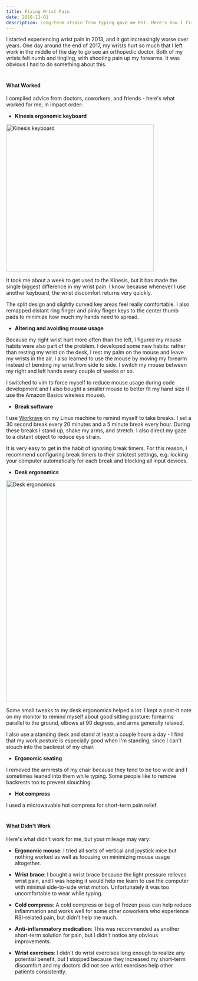 ```yaml
---
title: Fixing Wrist Pain
date: 2018-11-01
description: Long-term strain from typing gave me RSI. Here's how I fixed it.
---
```


I started experiencing wrist pain in 2013, and it got increasingly worse over years.
One day around the end of 2017, my wrists hurt so much that I left work in the middle of the day to go see an orthopedic doctor.
Both of my wrists felt numb and tingling, with shooting pain up my forearms. It was obvious I had to do something about this.

#
#### What Worked

I compiled advice from doctors, coworkers, and friends - here's what worked for me, in impact order:

- **Kinesis ergonomic keyboard**

<img src="./kinesis.jpg" alt="Kinesis keyboard" width="400px"/>

It took me about a week to get used to the Kinesis, but it has made the single biggest difference in my wrist pain. I know because whenever I use another keyboard, the wrist discomfort returns very quickly.

The split design and slightly curved key areas feel really comfortable.
I also remapped distant ring finger and pinky finger keys to the center thumb pads to minimize how much my hands need to spread.

- **Altering and avoiding mouse usage**

Because my right wrist hurt more often than the left, I figured my mouse habits were also part of the problem.
I developed some new habits:
rather than resting my wrist on the desk, I rest my palm on the mouse and leave my wrists in the air.
I also learned to use the mouse by moving my forearm instead of bending my wrist from side to side.
I switch my mouse between my right and left hands every couple of weeks or so.

I switched to vim to force myself to reduce mouse usage during code development and 
I also bought a smaller mouse to better fit my hand size (I use the Amazon Basics wireless mouse).


- **Break software**

I use [Workrave](https://workrave.org/) on my Linux machine to remind myself to take breaks.
I set a 30 second break every 20 minutes and a 5 minute break every hour.
During these breaks I stand up, shake my arms, and stretch. I also direct my gaze to a distant object to reduce eye strain.

It is very easy to get in the habit of ignoring break timers.
For this reason, I recommend configuring break timers to their strictest settings, e.g. locking your computer automatically for each break and blocking all input devices.

- **Desk ergonomics**

<img src="./ergonomics.png" alt="Desk ergonomics" width="600px"/>

Some small tweaks to my desk ergonomics helped a lot. I kept a post-it note on my monitor to remind myself
about good sitting posture: forearms parallel to the ground, elbows at 90 degrees, and arms generally relaxed.

I also use a standing desk and stand at least a couple hours a day - I find that my work posture is especially
good when I'm standing, since I can't slouch into the backrest of my chair.

- **Ergonomic seating**

I removed the armrests of my chair because they tend to be too wide and I sometimes leaned into them while typing.
Some people like to remove backrests too to prevent slouching.

- **Hot compress**

I used a microwavable hot compress for short-term pain relief.

#
#### What Didn't Work

Here's what didn't work for me, but your mileage may vary:

- **Ergonomic mouse**: I tried all sorts of vertical and joystick mice but nothing worked as well as focusing on minimizing mouse usage altogether.

- **Wrist brace**: I bought a wrist brace because the light pressure relieves wrist pain,
and I was hoping it would help me learn to use the computer with minimal side-to-side wrist motion.
Unfortunately it was too uncomfortable to wear while typing.

- **Cold compress**: A cold compress or bag of frozen peas can help reduce inflammation and
works well for some other coworkers who experience RSI-related pain, but didn't help me much.

- **Anti-inflammatory medication**: This was recommended as another short-term solution for pain,
but I didn't notice any obvious improvements.

- **Wrist exercises**: I didn't do wrist exercises long enough to realize any potential benefit,
but I stopped because they increased my short-term discomfort and my doctors did not see wrist 
exercises help other patients consistently.



